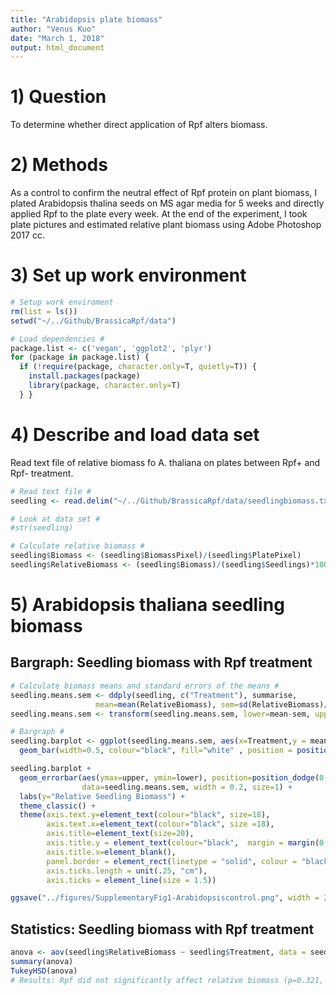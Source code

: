 ```yaml
---
title: "Arabidopsis plate biomass"
author: "Venus Kuo"
date: "March 1, 2018"
output: html_document
---
```


# 1) Question

To determine whether direct application of Rpf alters biomass. 


# 2) Methods

As a control to confirm the neutral effect of Rpf protein on plant biomass, I plated Arabidopsis thalina seeds on MS agar media for 5 weeks and directly applied Rpf to the plate every week. At the end of the experiment, I took plate pictures and estimated relative plant biomass using Adobe Photoshop 2017 cc. 


# 3) Set up work environment  

```r
# Setup work enviroment 
rm(list = ls())
setwd("~/../Github/BrassicaRpf/data")

# Load dependencies # 
package.list <- c('vegan', 'ggplot2', 'plyr') 
for (package in package.list) {
  if (!require(package, character.only=T, quietly=T)) { 
    install.packages(package)
    library(package, character.only=T)
  } }
```


# 4) Describe and load data set

Read text file of relative biomass fo A. thaliana on plates between Rpf+ and Rpf- treatment.

```r
# Read text file #
seedling <- read.delim("~/../Github/BrassicaRpf/data/seedlingbiomass.txt", sep = ",", head = TRUE)

# Look at data set # 
#str(seedling)

# Calculate relative biomass # 
seedling$Biomass <- (seedling$BiomassPixel)/(seedling$PlatePixel)
seedling$RelativeBiomass <- (seedling$Biomass)/(seedling$Seedlings)*100
```


# 5) Arabidopsis thaliana seedling biomass

## Bargraph: Seedling biomass with Rpf treatment

```r
# Calculate biomass means and standard errors of the means # 
seedling.means.sem <- ddply(seedling, c("Treatment"), summarise,
                   mean=mean(RelativeBiomass), sem=sd(RelativeBiomass)/sqrt(length(RelativeBiomass)))
seedling.means.sem <- transform(seedling.means.sem, lower=mean-sem, upper=mean+sem)

# Bargraph #
seedling.barplot <- ggplot(seedling.means.sem, aes(x=Treatment,y = mean)) + 
  geom_bar(width=0.5, colour="black", fill="white" , position = position_dodge(width = 0.65), stat = "identity", size=1)

seedling.barplot + 
  geom_errorbar(aes(ymax=upper, ymin=lower), position=position_dodge(0.65), 
                data=seedling.means.sem, width = 0.2, size=1) +
  labs(y="Relative Seedling Biomass") +
  theme_classic() +
  theme(axis.text.y=element_text(colour="black", size=18),
        axis.text.x=element_text(colour="black", size =18),
        axis.title=element_text(size=20),
        axis.title.y = element_text(colour="black",  margin = margin(0,15,0,10)),
        axis.title.x=element_blank(),
        panel.border = element_rect(linetype = "solid", colour = "black", size=1.5, fill=NA),
        axis.ticks.length = unit(.25, "cm"),
        axis.ticks = element_line(size = 1.5))

ggsave("../figures/SupplementaryFig1-Arabidopsiscontrol.png", width = 20, height = 15, units = "cm")
```

## Statistics: Seedling biomass with Rpf treatment

```r
anova <- aov(seedling$RelativeBiomass ~ seedling$Treatment, data = seedling)
summary(anova) 
TukeyHSD(anova) 
# Results: Rpf did not significantly affect relative biomass (p=0.321, F=1.214, DF=1,5)
```




